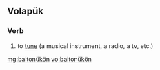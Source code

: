 ==Volapük==

===Verb===
{{head|vo|verb}}

# to [[tune]] (a musical instrument, a radio, a tv, etc.)

[[mg:baitonükön]]
[[vo:baitonükön]]